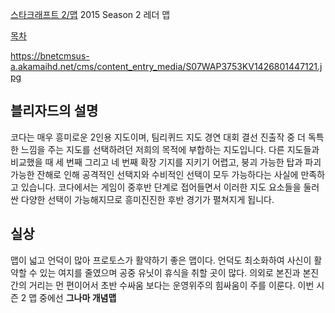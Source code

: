 [[스타크래프트 2/맵]]
2015 Season 2 레더 맵

[[목차]]

https://bnetcmsus-a.akamaihd.net/cms/content_entry_media/S07WAP3753KV1426801447121.jpg

== 블리자드의 설명 ==
코다는 매우 흥미로운 2인용 지도이며, 팀리퀴드 지도 경연 대회 결선 진출작 중 더 독특한 느낌을 주는 지도를 선택하려던 저희의 목적에 부합하는 지도입니다. 다른 지도들과 비교했을 때 세 번째 그리고 네 번째 확장 기지를 지키기 어렵고, 붕괴 가능한 탑과 파괴 가능한 잔해로 인해 공격적인 선택지와 수비적인 선택이 모두 가능하다는 사실에 만족하고 있습니다. 코다에서는 게임이 중후반 단계로 접어들면서 이러한 지도 요소들을 둘러싼 다양한 선택이 가능해지므로 흥미진진한 후반 경기가 펼쳐지게 됩니다.

== 실상 ==
맵이 넓고 언덕이 많아 프로토스가 활약하기 좋은 맵이다. 언덕도 최소화하여 사신이 활약할 수 있는 여지를 줄였으며 공중 유닛이 휴식을 취할 곳이 많다. 의외로 본진과 본진간의 거리는 먼 편이어서 초반 수싸움 보다는 운영위주의 힘싸움이 주를 이룬다.
이번 시즌 2 맵 중에선 '''그나마 개념맵'''
